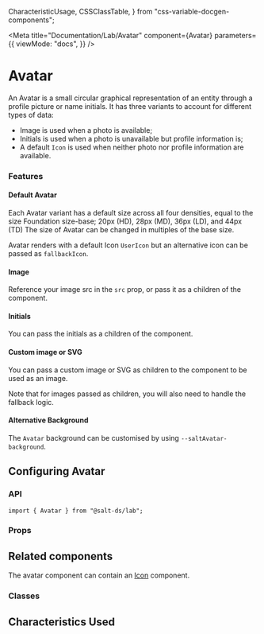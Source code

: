   CharacteristicUsage,
  CSSClassTable,
} from "css-variable-docgen-components";

<Meta
  title="Documentation/Lab/Avatar"
  component={Avatar}
  parameters={{
    viewMode: "docs",
  }}
/>

# Avatar

An Avatar is a small circular graphical representation of an entity through a profile picture or name initials.
It has three variants to account for different types of data:

- Image is used when a photo is available;
- Initials is used when a photo is unavailable but profile information is;
- A default `Icon` is used when neither photo nor profile information are available.

### Features

#### Default Avatar

Each Avatar variant has a default size across all four densities, equal to the size Foundation size-base; 20px (HD), 28px (MD), 36px (LD), and 44px (TD)
The size of Avatar can be changed in multiples of the base size.

<Canvas>
  <Story id="lab-avatar--default" />
</Canvas>

Avatar renders with a default Icon `UserIcon` but an alternative icon can be passed as `fallbackIcon`.

<Canvas>
  <Story id="lab-avatar--alternative-icon" />
</Canvas>

#### Image

Reference your image src in the `src` prop, or pass it as a children of the component.

<Canvas>
  <Story id="lab-avatar--with-image" />
</Canvas>

#### Initials

You can pass the initials as a children of the component.

<Canvas>
  <Story id="lab-avatar--initials" />
</Canvas>

#### Custom image or SVG

You can pass a custom image or SVG as children to the component to be used as an image.

<Canvas>
  <Story id="lab-avatar--with-custom-svg" />
</Canvas>

Note that for images passed as children, you will also need to handle the fallback logic.

<Canvas>
  <Story id="lab-avatar--image-fallback" />
</Canvas>

#### Alternative Background

The `Avatar` background can be customised by using `--saltAvatar-background`.

<Canvas>
  <Story id="lab-avatar--alternative-background" />
</Canvas>

## Configuring Avatar

### API

```
import { Avatar } from "@salt-ds/lab";
```

### Props

<ArgsTable of={Avatar} />

## Related components

The avatar component can contain an [Icon](?path=/docs/documentation-icons-icon--page) component.

### Classes

<CSSClassTable of={Avatar} />

## Characteristics Used

<CharacteristicUsage of={Avatar} />

<HelpAndSupport />
